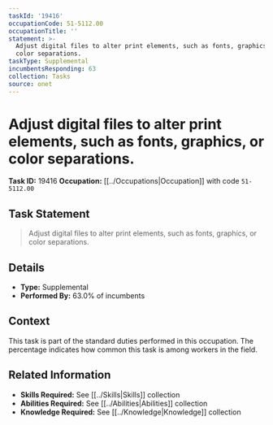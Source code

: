```yaml
---
taskId: '19416'
occupationCode: 51-5112.00
occupationTitle: ''
statement: >-
  Adjust digital files to alter print elements, such as fonts, graphics, or
  color separations.
taskType: Supplemental
incumbentsResponding: 63
collection: Tasks
source: onet
---
```

# Adjust digital files to alter print elements, such as fonts, graphics, or color separations.

**Task ID:** 19416
**Occupation:** [[../Occupations|Occupation]] with code `51-5112.00`

## Task Statement

> Adjust digital files to alter print elements, such as fonts, graphics, or color separations.

## Details

- **Type:** Supplemental
- **Performed By:** 63.0% of incumbents

## Context

This task is part of the standard duties performed in this occupation. The percentage indicates how common this task is among workers in the field.

## Related Information

- **Skills Required:** See [[../Skills|Skills]] collection
- **Abilities Required:** See [[../Abilities|Abilities]] collection
- **Knowledge Required:** See [[../Knowledge|Knowledge]] collection
